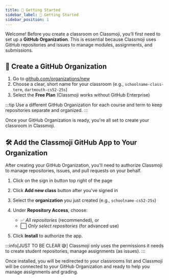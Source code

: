 ```yaml
---
title: 🚀 Getting Started
sidebar_label: 🚀 Getting Started
sidebar_position: 1
---
```



Welcome! Before you create a classroom on Classmoji, you’ll first need to set up a **GitHub Organization**. This is essential because Classmoji uses GitHub repositories and issues to manage modules, assignments, and submissions.

## 🧱 Create a GitHub Organization

1. Go to [github.com/organizations/new](https://github.com/organizations/new)
2. Choose a clear, short name for your classroom (e.g., `schoolname-class-term`, `dartmouth-cs52-25s`)
3. Select the **Free Plan** (Classmoji works without GitHub Enterprise)

:::tip
Use a different GitHub Organization for each course and term to keep repositories separate and organized.
:::

Once your GitHub Organization is ready, you're all set to create your classroom in Classmoji.

## 🛠️ Add the Classmoji GitHub App to Your Organization

After creating your GitHub Organization, you'll need to authorize Classmoji to manage repositories, issues, and pull requests on your behalf.

1. Click on the sign in button top right of the page

2. Click **Add new class** button after you've signed in

3. Select the **organization** you just created (e.g., `schoolname-cs52-25s`)

4. Under **Repository Access**, choose:

   - ✅ _All repositories_ (recommended), or
   - ⬜ _Only select repositories_ (for advanced use)

5. Click **Install** to authorize the app.

:::info[JUST TO BE CLEAR 😅]
Classmoji only uses the permissions it needs to create student repositories, manage assignments (as issues).
:::

Once installed, you will be redirected to your classrooms list and Classmoji will be connected to your GitHub Organization and ready to help you manage assignments and grading.
